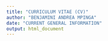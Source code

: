 ```yaml
---
title: "CURRICULUM VITAE (CV)"
author: "BENJAMINI ANDREA MPINGA"
date: "CURRENT GENERAL INFORMATION"
output: html_document
---
```


<div id="viewer" style="width: 100%; height: 500px;"></div>
  <script type="text/javascript" src="https://cloudpdf.io/viewer.min.js"></script>
  <script>
    const config = { 
      documentId: 'aeed55f6-9959-41a1-87d4-6dbbb25bba93',
      darkMode: true, 
    };
    CloudPDF(config, document.getElementById('viewer')).then((instance) => {
      
    });
  </script>










